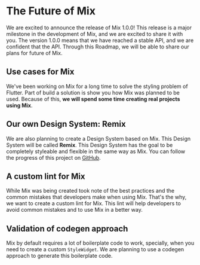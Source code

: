 # The Future of Mix
We are excited to announce the release of Mix 1.0.0! This release is a major milestone in the development of Mix, and we are excited to share it with you. The version 1.0.0 means that we have reached a stable API, and we are confident that the API. Through this Roadmap, we will be able to share our plans for future of Mix.

## Use cases for Mix
We've been working on Mix for a long time to solve the styling problem of Flutter. Part of build a solution is show you how Mix was planned to be used. Because of this, **we will spend some time creating real projects using Mix**.

## Our own Design System: Remix
We are also planning to create a Design System based on Mix. This Design System will be called **Remix**. This Design System has the goal to be completely styleable and flexible in the same way as Mix. You can follow the progress of this project on [GitHub](https://github.com/conceptadev/remix_ui).

## A custom lint for Mix
While Mix was being created took note of the best practices and the common mistakes that developers make when using Mix. That's the why, we want to create a custom lint for Mix. This lint will help developers to avoid common mistakes and to use Mix in a better way.

## Validation of codegen approach
Mix by default requires a lot of boilerplate code to work, specially, when you need to create a custom `StyleWidget`. We are planning to use a codegen approach to generate this boilerplate code.

